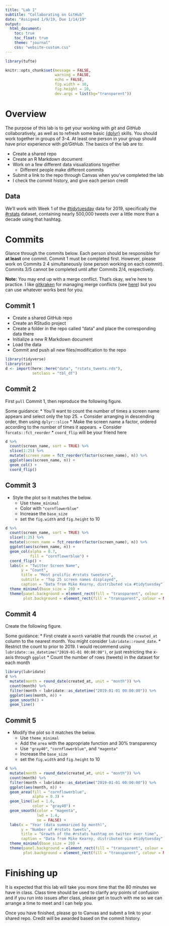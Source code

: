 ```yaml
---
title: "Lab 1"
subtitle: "Collaborating on GitHub"
date: "Assigned 1/9/19, Due 1/14/19"
output:
  html_document: 
    toc: true
    toc_float: true
    theme: "journal"
    css: "website-custom.css"
---
```


```r
library(tufte)

knitr::opts_chunk$set(message = FALSE,
                      warning = FALSE,
                      echo = FALSE,
                      fig.width = 10,
                      fig.height = 10,
                      dev.args = list(bg="transparent"))
```

# Overview
The purpose of this lab is to get your working with *git* and *GitHub*
collaboratively, as well as to refresh some basic 
[{dplyr}](https://dplyr.tidyverse.org) skills. You should
work together in groups of 3-4. At least one person in your group should have
prior experience with *git/GitHub*. The basics of the lab are to:

* Create a shared repo
* Create an R Markdown document
* Work on a few different data visualizations together
  + Different people make different commits
* Submit a link to the repo through Canvas when you've completed the lab
* I check the commit history, and give each person credit

## Data
We'll work with Week 1 of the [#tidytuesday](https://twitter.com/search?q=%23tidytuesday&src=tyah) 
data for 2019, specifically the 
[#rstats](https://twitter.com/search?q=%23rstats&src=typd)
dataset, containing nearly 500,000 tweets over a little more than a decade using
that hashtag. 

# Commits {.tabset}

Glance through the commits below. Each person should be responsible for **at least**
one commit. Commit 1 must be completed first. However, please work on Commits 2
4 simultaneously (one person working on each commit). Commits 3/5
cannot be completed until after Commits 2/4, respectively.

**Note:** You may end up with a merge conflict. That's okay, we're here to 
practice. I like [gitkraken](https://www.gitkraken.com) for managing merge
conflicts (see [here](https://blog.axosoft.com/merge-conflict-tool/)) but you 
can use whatever works best for you.

## Commit 1

* Create a shared GitHub repo
* Create an RStudio project
* Create a folder in the repo called "data" and place the corresponding data there
* Initialize a new R Markdown document
* Load the data
* Commit and push all new files/modification to the repo

```r
library(tidyverse)
library(rio)
d <- import(here::here("data", "rstats_tweets.rds"),
            setclass = "tbl_df") 
```

## Commit 2
First `pull` Commit 1, then reproduce the following figure. 

Some guidance:
* You'll want to count the number of times a screen name appears and select
  only the top 25.
  + Consider arranging in descending order, then using `dplyr::slice`
* Make the screen name a factor, ordered according to the number of times
  it appears.
  + Consider `forcats::fct_reorder`
* `coord_flip` will be your friend here

```r
d %>% 
  count(screen_name, sort = TRUE) %>% 
  slice(1:25) %>% 
  mutate(screen_name = fct_reorder(factor(screen_name), n)) %>% 
  ggplot(aes(screen_name, n)) +
  geom_col() +
  coord_flip() 
```

## Commit 3
* Style the plot so it matches the below. 
  + Use `theme_minimal`
  + Color with `"cornflowerblue"`
  + Increase the `base_size`
  + set the `fig.width` and `fig.height` to 10

```r
d %>% 
  count(screen_name, sort = TRUE) %>% 
  slice(1:25) %>% 
  mutate(screen_name = fct_reorder(factor(screen_name), n)) %>% 
  ggplot(aes(screen_name, n)) +
  geom_col(alpha = 0.7,
           fill = "cornflowerblue") +
  coord_flip() +
  labs(x = "Twitter Screen Name",
       y = "Count",
       title = "Most prolific #rstats tweeters",
       subtitle = "Top 25 screen names displayed",
       caption = "Data from Mike Kearny, distributed via #tidytuesday") +
  theme_minimal(base_size = 20) +
  theme(panel.background = element_rect(fill = "transparent", colour = NA),
        plot.background = element_rect(fill = "transparent", colour = NA))
```

## Commit 4
Create the following figure. 

Some guidance:
* First create a `month` variable that rounds the `created_at` column to 
  the nearest month. You might consider `lubridate::round_date`.
* Restrict the count to prior to 2019. I would recommend using 
  `lubridate::as_datetime("2019-01-01 00:00:00")`, or just restricting the x-axis
  through `ggplot`
* Count the number of rows (tweets) in the dataset for each month

```r
library(lubridate)
d %>% 
  mutate(month = round_date(created_at, unit = "month")) %>% 
  count(month) %>%
  filter(month < lubridate::as_datetime("2019-01-01 00:00:00")) %>% 
  ggplot(aes(month, n)) +
  geom_smooth() +
  geom_line()
```

## Commit 5
* Modify the plot so it matches the below. 
  + Use `theme_minimal`
  + Add the `area` with the appropriate function and 30% transparency
  + Use `"gray40"`, `"cornflowerblue"`, and `"magenta"`
  + Increase the `base_size`
  + set the `fig.width` and `fig.height` to 10

```r
d %>% 
  mutate(month = round_date(created_at, unit = "month")) %>% 
  count(month) %>%
  filter(month < lubridate::as_datetime("2019-01-01 00:00:00")) %>% 
  ggplot(aes(month, n)) +
  geom_area(fill = "cornflowerblue",
            alpha = 0.3) +
  geom_line(lwd = 1.6, 
            color = "gray40") +
  geom_smooth(color = "magenta",
              lwd = 1.4,
              se = FALSE) +
  labs(x = "Year (data summarized by month)",
       y = "Number of #rstats tweets",
       title = "Growth of the #rstats hashtag on twitter over time",
       caption = "Data from Mike Kearny, distributed via #tidytuesday") +
  theme_minimal(base_size = 20) +
  theme(panel.background = element_rect(fill = "transparent", colour = NA),
        plot.background = element_rect(fill = "transparent", colour = NA))

```

# Finishing up
It is expected that this lab will take you more time that the 80 minutes we have
in class. Class time should be used to clarify any points of confusion
and if you run into issues after class, please get in touch with me so we can
arrange a time to meet and I can help you.

Once you have finished, please go to Canvas and submit a link to your shared
repo. Credit will be awarded based on the commit history.
